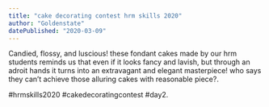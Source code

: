 ```yaml
---
title: "cake decorating contest hrm skills 2020"
author: "Goldenstate"
datePublished: "2020-03-09"
---
```


Candied, flossy, and luscious! these fondant cakes made by our hrm students reminds us that even if it looks fancy and lavish, but through an adroit hands it turns into an extravagant and elegant masterpiece! who says they can’t achieve those alluring cakes with reasonable piece?.

#hrmskills2020 #cakedecoratingcontest #day2.